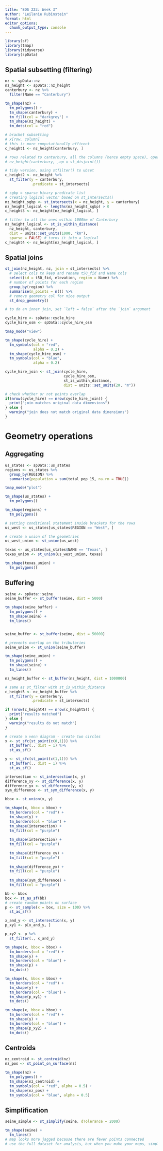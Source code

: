 ```yaml
---
title: "EDS 223: Week 3"
author: "Leilanie Rubinstein"
format: html
editor_options: 
  chunk_output_type: console
---
```


```r
library(sf)
library(tmap)
library(tidyverse)
library(spData)
```

## Spatial subsetting (filtering)

```r
nz <- spData::nz
nz_height <- spData::nz_height
canterbury <- nz %>%
  filter(Name == "Canterbury")

tm_shape(nz) +
  tm_polygons() +
  tm_shape(canterbury) +
  tm_fill(col = "darkgrey") +
  tm_shape(nz_height) +
  tm_dots(col = "red")

```

```r
# bracket subsetting
# x[row, column]
# this is more computationally efficent
c_height1 <- nz_height[canterbury, ]

# rows related to canterbury, all the columns (hence empty space), operation is disjoint
# nz_height(canterbury, ,op = st_disjoint())

# tidy version, using stfilter() to ubset
c_height2 <- nz_height %>%
  st_filter(y = canterbury,
            .predicate = st_intersects)

# sgbp = sparse binary predicate list
# creating logical vector based on st_intersects()
nz_height_sgbp <- st_intersects(x = nz_height, y = canterbury)
nz_height_logical <- lengths(nz_height_sgbp) > 0
c_height3 <- nz_height[nz_height_logical, ]
```

```r
# filter to all the ones within 1000km of Canterbury
nz_height_logical <- st_is_within_distance(
  nz_height, canterbury, 
  dist = units::set_units(1000, "km"),
  sparse = FALSE) # turns it into a logical
c_height4 <- nz_height[nz_height_logical, ]
```

## Spatial joins

```r
st_join(nz_height, nz, join = st_intersects) %>%
  # select cols to keep and rename t50_fid and Name cols
  select(id = t50_fid, elevation, region = Name) %>%
  # number of points for each region
  group_by(region) %>%
  summarise(n_points = n()) %>%
  # remove geometry col for nice output
  st_drop_geometry()

# to do an inner join, set `left = false` after the `join` argument
```

```r
cycle_hire <- spData::cycle_hire
cycle_hire_osm <- spData::cycle_hire_osm

tmap_mode("view")

tm_shape(cycle_hire) +
  tm_symbols(col = "red", 
             alpha = 0.2) +
  tm_shape(cycle_hire_osm) +
  tm_symbols(col = "blue", 
             alpha = 0.2)
```

```r
cycle_hire_join <- st_join(cycle_hire,
                           cycle_hire_osm,
                           st_is_within_distance,
                           dist = units::set_units(20, "m"))
```

```r
# check whether or not points overlap
if(nrow(cycle_hire) == nrow(cycle_hire_join)) {
  print("join matches original data dimensions")
} else {
  warning("join does not match original data dimensions")
}
```

# Geometry operations
## Aggregating

```r
us_states <- spData::us_states
regions <- us_states %>%
  group_by(REGION) %>%
  summarise(population = sum(total_pop_15, na.rm = TRUE))

tmap_mode("plot")

tm_shape(us_states) +
  tm_polygons()

tm_shape(regions) +
  tm_polygons()
```

```r
# setting conditional statement inside brackets for the rows
us_west <- us_states[us_states$REGION == "West", ]

# create a union of the geometries
us_west_union <- st_union(us_west)

texas <- us_states[us_states$NAME == "Texas", ]
texas_union <- st_union(us_west_union, texas)

tm_shape(texas_union) +
  tm_polygons()
```

## Buffering

```r
seine <- spData::seine
seine_buffer <- st_buffer(seine, dist = 5000)

tm_shape(seine_buffer) +
  tm_polygons() +
  tm_shape(seine) +
  tm_lines()


seine_buffer <- st_buffer(seine, dist = 50000)

# prevents overlap on the tributaries
seine_union <- st_union(seine_buffer)

tm_shape(seine_union) +
  tm_polygons() +
  tm_shape(seine) +
  tm_lines()
```

```r
nz_height_buffer <- st_buffer(nz_height, dist = 1000000)

# same as st_filter with st_is_within_distance
c_height5 <- nz_height_buffer %>%
  st_filter(y = canterbury,
            .predicate = st_intersects)

if (nrow(c_height4) == nrow(c_height5)) {
  print("results matched")
} else {
  warning("results do not match")
}
```

```r
# create a venn diagram - create two circles
x <- st_sfc(st_point(c(0,1))) %>%
  st_buffer(., dist = 1) %>%
  st_as_sf()

y <- st_sfc(st_point(c(1,1))) %>%
  st_buffer(., dist = 1) %>%
  st_as_sf()

intersection <- st_intersection(x, y)
difference_xy <- st_difference(x, y)
difference_yx <- st_difference(y, x)
sym_difference <- st_sym_difference(x, y)

bbox <- st_union(x, y)

tm_shape(x, bbox = bbox) +
  tm_borders(col = "red") +
  tm_shape(y) +
  tm_borders(col = "blue") +
  tm_shape(intersection) +
  tm_fill(col = "purple")
  
  tm_shape(intersection) +
  tm_fill(col = "purple")
  
  tm_shape(difference_xy) + 
  tm_fill(col = "purple")
  
  tm_shape(difference_yx) + 
  tm_fill(col = "purple")
  
  tm_shape(sym_difference) + 
  tm_fill(col = "purple")
```

```r
bb <- bbox
box <- st_as_sf(bb)
# create random points on surface
p <- st_sample(x = box, size = 100) %>%
  st_as_sf()

x_and_y <- st_intersection(x, y)
p_xy1 <- p[x_and_y, ]

p_xy2 <- p %>%
  st_filter(., x_and_y)

tm_shape(x, bbox = bbox) +
  tm_borders(col = "red") +
  tm_shape(y) +
  tm_borders(col = "blue") +
  tm_shape(p) +
  tm_dots()

tm_shape(x, bbox = bbox) +
  tm_borders(col = "red") +
  tm_shape(y) +
  tm_borders(col = "blue") +
  tm_shape(p_xy1) +
  tm_dots()

tm_shape(x, bbox = bbox) +
  tm_borders(col = "red") +
  tm_shape(y) +
  tm_borders(col = "blue") +
  tm_shape(p_xy2) +
  tm_dots()

```

## Centroids

```r
nz_centroid <- st_centroid(nz)
nz_pos <- st_point_on_surface(nz)

tm_shape(nz) +
  tm_polygons() +
  tm_shape(nz_centroid) +
  tm_symbols(col = "red", alpha = 0.5) +
  tm_shape(nz_pos) +
  tm_symbols(col = "blue", alpha = 0.5)
```

## Simplification

```r
seine_simple <- st_simplify(seine, dTolerance = 2000)

tm_shape(seine) +
  tm_lines()
# map looks more jagged because there are fewer points connected
# use the full dataset for analysis, but when you make your maps, simplification is helpful for plotting
```


